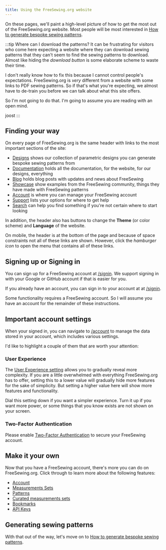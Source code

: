 ```yaml
---
title: Using the FreeSewing.org website
---
```


On these pages, we'll paint a high-level picture of how to get the most out of
the FreeSewing.org website.  Most people will be most interested in [How to
generate bespoke sewing patterns](/docs/about/site/draft/).

:::tip Where can I download the patterns?
It can be frustrating for visitors who come here expecting a website where they
can download sewing patterns that they can't seem to find the sewing patterns
to download. Almost like hiding the _download button_ is some elaborate scheme
to waste their time.

I don't really know how to fix this because I cannot control people's
expectations. FreeSewing.org is _very_ different from a website with some
links to PDF sewing patterns. So if that's what you're expecting, we almost
have to de-train you before we can talk about what this site offers.

So I'm not going to do that. I'm going to assume you are reading with an open mind.

joost
:::

## Finding your way

On every page of FreeSewing.org is the same header with links to the most
important sections of the site:

- [Designs](https://freesewing.org/designs/) shows our collection of parametric
  designs you can generate bespoke sewing patterns from
- [Documentation](/docs/) holds all the documentation, for the website, for our
  designs, everything
- [Blog](https://freesewing.org/blog/) holds blog posts with updates and news
  about FreeSewing
- [Showcase](https://freesewing.org/showcase/) show examples from the
  FreeSewing community, things they have made with FreeSewing patterns
- [Account](https://freesewing.org/account/) is where you can manage your
  FreeSewing account
- [Support](https://freesewing.org/support/) lists your options for where to
  get help
- [Search](https://freesewing.org/search/) can help you find something if
  you're not certain where to start looking

In addition, the header also has buttons to change the **Theme** (or color
scheme) and **Language** of the website.

On mobile, the header is at the bottom of the page and because of space
constraints not all of these links are shown.  However, click the _hamburger
icon_ to open the menu that contains all of these links.

## Signing up or Signing in

You can sign up for a FreeSewing account at
[/signin](https://freesewing.org/signin/). We support signing in with your
Google or GitHub account if that is easier for you.

If you already have an account, you can sign in to your account at at
[/signin](https://freesewing.org/signin/).

Some functionality requires a FreeSewing account. So I will assume you have an
account for the remainder of these instructions.

## Important account settings

When your signed in, you can navigate to
[/account](https://freesewing.org/account/) to manage the data stored in your
account, which includes various settings.

I'd like to highlight a couple of them that are worth your attention:

### User Experience

The [User Experience setting](https://freesewing.org/account/control/) allows
you to gradually reveal more complexity.  If you are a little overwhelmed with
everything FreeSewing.org has to offer, setting this to a lower value will
gradually hide more features for the sake of simplicity. But setting a higher
value here will show more features and functionality.

Dial this setting down if you want a simpler experience. Turn it up if you want
more power, or some things that you know exists are not shown on your screen.

### Two-Factor Authentication

Please enable [Two-Factor Authentication](https://freesewing.org/account/mfa/)
to secure your FreeSewing account.

## Make it your own

Now that you have a FreeSewing account, there's more you can do on FreeSewing.org.
Click through to learn more about the following features:

- [Account](/docs/about/site/account)
- [Measurements Sets](/docs/about/site/sets)
- [Patterns](/docs/about/site/patterns)
- [Curated measurements sets](/docs/about/site/csets)
- [Bookmarks](/docs/about/site/bookmarks)
- [API Keys](/docs/about/site/apikeys)

## Generating sewing patterns

With that out of the way, let's move on to [How to generate bespoke sewing
patterns](/docs/about/site/draft/).
